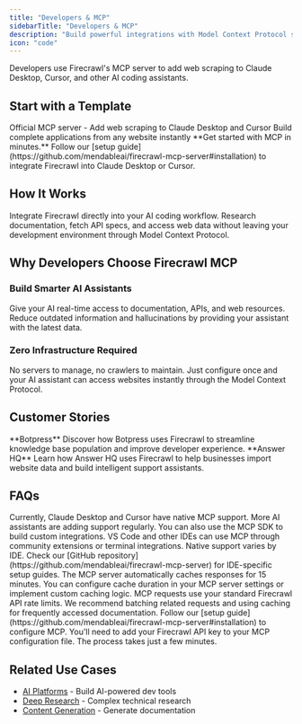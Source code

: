 ```yaml
---
title: "Developers & MCP"
sidebarTitle: "Developers & MCP"
description: "Build powerful integrations with Model Context Protocol support"
icon: "code"
---
```


Developers use Firecrawl's MCP server to add web scraping to Claude Desktop, Cursor, and other AI coding assistants.

## Start with a Template

<CardGroup cols={2}>
  <Card
    title="MCP Server Firecrawl"
    icon="github"
    href="https://github.com/mendableai/firecrawl-mcp-server"
  >
    Official MCP server - Add web scraping to Claude Desktop and Cursor
  </Card>
  <Card
    title="Open Lovable"
    icon="github"
    href="https://github.com/mendableai/open-lovable"
  >
    Build complete applications from any website instantly
  </Card>
</CardGroup>

<Note>
  **Get started with MCP in minutes.** Follow our [setup
  guide](https://github.com/mendableai/firecrawl-mcp-server#installation) to
  integrate Firecrawl into Claude Desktop or Cursor.
</Note>

## How It Works

Integrate Firecrawl directly into your AI coding workflow. Research documentation, fetch API specs, and access web data without leaving your development environment through Model Context Protocol.

## Why Developers Choose Firecrawl MCP

### Build Smarter AI Assistants

Give your AI real-time access to documentation, APIs, and web resources. Reduce outdated information and hallucinations by providing your assistant with the latest data.

### Zero Infrastructure Required

No servers to manage, no crawlers to maintain. Just configure once and your AI assistant can access websites instantly through the Model Context Protocol.

## Customer Stories

<CardGroup cols={2}>
  <Card href="https://www.firecrawl.dev/blog/how-botpress-enhances-knowledge-base-creation-with-firecrawl">
    **Botpress** Discover how Botpress uses Firecrawl to streamline knowledge
    base population and improve developer experience.
  </Card>
  <Card href="https://www.firecrawl.dev/blog/how-answer-hq-powers-ai-customer-support-with-firecrawl">
    **Answer HQ** Learn how Answer HQ uses Firecrawl to help businesses import
    website data and build intelligent support assistants.
  </Card>
</CardGroup>

## FAQs

<AccordionGroup>
  <Accordion title="Which AI assistants support MCP?">
    Currently, Claude Desktop and Cursor have native MCP support. More AI
    assistants are adding support regularly. You can also use the MCP SDK to
    build custom integrations.
  </Accordion>

  <Accordion title="Can I use MCP in VS Code or other IDEs?">
    VS Code and other IDEs can use MCP through community extensions or terminal
    integrations. Native support varies by IDE. Check our [GitHub
    repository](https://github.com/mendableai/firecrawl-mcp-server) for
    IDE-specific setup guides.
  </Accordion>

  <Accordion title="How do I cache frequently accessed docs?">
    The MCP server automatically caches responses for 15 minutes. You can
    configure cache duration in your MCP server settings or implement custom
    caching logic.
  </Accordion>

  <Accordion title="Is there a rate limit for MCP requests?">
    MCP requests use your standard Firecrawl API rate limits. We recommend
    batching related requests and using caching for frequently accessed
    documentation.
  </Accordion>

  <Accordion title="How do I set up MCP with my Firecrawl API key?">
    Follow our [setup
    guide](https://github.com/mendableai/firecrawl-mcp-server#installation) to
    configure MCP. You'll need to add your Firecrawl API key to your MCP
    configuration file. The process takes just a few minutes.
  </Accordion>
</AccordionGroup>

## Related Use Cases

- [AI Platforms](/use-cases/ai-platforms) - Build AI-powered dev tools
- [Deep Research](/use-cases/deep-research) - Complex technical research
- [Content Generation](/use-cases/content-generation) - Generate documentation
